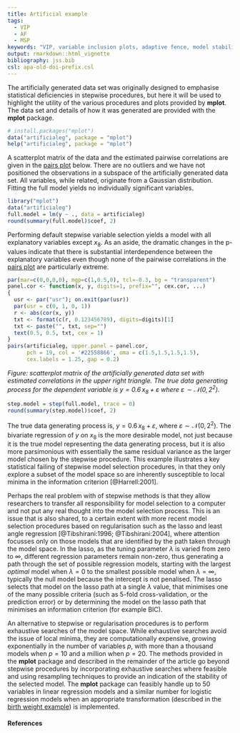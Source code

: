 ```yaml
---
title: Artificial example
tags:
  - VIP
  - AF
  - MSP
keywords: "VIP, variable inclusion plots, adaptive fence, model stability plots"
output: rmarkdown::html_vignette
bibliography: jss.bib
csl: apa-old-doi-prefix.csl
---
```



The artificially generated data set was originally designed to emphasise statistical deficiencies in stepwise procedures, but here it will be used to highlight the utility of the various procedures and plots provided by  **mplot**.   The data set and details of how it was generated are provided with the **mplot** package.

```r
# install.packages("mplot")
data("artificialeg", package = "mplot")
help("artificialeg", package = "mplot")
```

A scatterplot matrix of the data and the estimated pairwise correlations are given in the [pairs plot](#fig:pairsplot) below.  There are no outliers and we have not positioned the observations in a subspace of the artificially generated data set. All variables, while related, originate from a Gaussian distribution.  Fitting the full model yields no individually significant variables.

```r
library("mplot")
data("artificialeg")
full.model = lm(y ~ ., data = artificialeg)
round(summary(full.model)$coef, 2)
```

Performing default stepwise variable selection yields a model with all explanatory variables except $x_8$.  As an aside, the dramatic changes in the p-values indicate that there is substantial interdependence between the explanatory variables even though none of the pairwise correlations in the [pairs plot](#fig:pairsplot) are particularly extreme.

```r
par(mar=c(0,0,0,0), mgp=c(1,0.5,0), tcl=-0.3, bg = "transparent")
panel.cor <- function(x, y, digits=1, prefix="", cex.cor, ...)
{
  usr <- par("usr"); on.exit(par(usr))
  par(usr = c(0, 1, 0, 1))
  r <- abs(cor(x, y))
  txt <- format(c(r, 0.123456789), digits=digits)[1]
  txt <- paste("", txt, sep="")
  text(0.5, 0.5, txt, cex = 1)
}
pairs(artificialeg, upper.panel = panel.cor, 
      pch = 19, col = '#22558866', oma = c(1.5,1.5,1.5,1.5),
      cex.labels = 1.25, gap = 0.2)
```

<div id="fig:pairsplot">
<!-- <img src="images/pairsplot.png"> -->
</div>
*Figure: scatterplot matrix of the artificially generated data set with estimated correlations in the upper right triangle.  The true data generating process for the dependent variable is $y=0.6\, x_8 + \varepsilon$ where $\varepsilon\sim\mathcal{N}(0,2^2)$.*


```r
step.model = step(full.model, trace = 0)
round(summary(step.model)$coef, 2)
```

The true data generating process is, $y = 0.6\,x_{8} + \varepsilon$, where $\varepsilon\sim\mathcal{N}(0,2^2)$.  The bivariate regression of $y$ on $x_{8}$ is the more desirable model, not just because it is the true model representing the data generating process, but it is also more parsimonious with essentially the same residual variance as the larger model chosen by the stepwise procedure.  This example illustrates a key statistical failing of stepwise model selection procedures, in that they only explore a subset of the model space so are inherently susceptible to local minima in the information criterion [@Harrell:2001].  

Perhaps the real problem with of stepwise methods is that they allow researchers to transfer all responsibility for model selection to a computer and not put any real thought into the model selection process.  This is an issue that is also shared, to a certain extent with more recent model selection procedures based on regularisation such as the lasso and least angle regression [@Tibshirani:1996; @Tibshirani:2004], where attention focusses only on those models that are identified by the path taken through the model space. In the lasso, as the tuning parameter $\lambda$ is varied from zero to $\infty$, different regression parameters remain non-zero, thus generating a path through the set of possible regression models, starting with the largest _optimal_ model when $\lambda=0$ to the smallest possible model when $\lambda=\infty$, typically the null model because the intercept is not penalised. The lasso selects that model on the lasso path at a single $\lambda$ value, that minimises one of the many possible criteria (such as 5-fold cross-validation, or the prediction error) or by determining the model on the lasso path that minimises an information criterion (for example BIC).

An alternative to stepwise or regularisation procedures is to perform exhaustive searches of the model space.  While exhaustive searches avoid the issue of local minima, they are computationally expensive, growing exponentially in the number of variables $p$, with more than a thousand models when $p=10$ and a million when $p=20$.  The methods provided in the **mplot** package and described in the remainder of the article go beyond stepwise procedures by incorporating exhaustive searches where feasible and using resampling techniques to provide an indication of the stability of the selected model.  The **mplot** package can feasibly handle up to 50 variables in linear regression models and a similar number for logistic regression models when an appropriate transformation (described in the [birth weight example](birthweight.html)) is implemented.  

#### References
